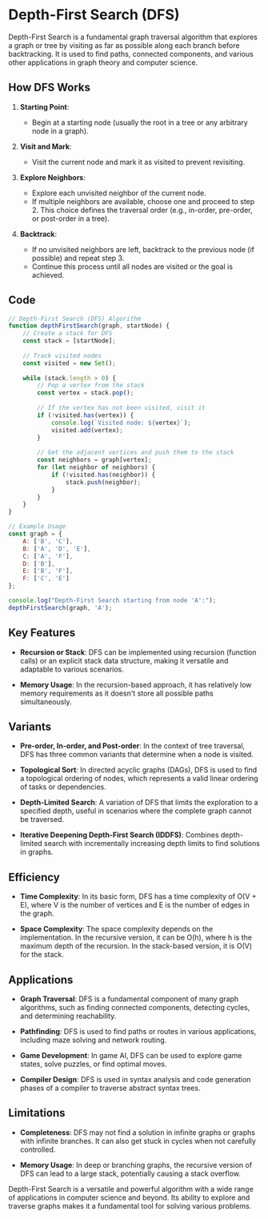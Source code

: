# Depth-First Search (DFS)

Depth-First Search is a fundamental graph traversal algorithm that explores a graph or tree by visiting as far as possible along each branch before backtracking. It is used to find paths, connected components, and various other applications in graph theory and computer science.

## How DFS Works

1. **Starting Point**:
   - Begin at a starting node (usually the root in a tree or any arbitrary node in a graph).

2. **Visit and Mark**:
   - Visit the current node and mark it as visited to prevent revisiting.

3. **Explore Neighbors**:
   - Explore each unvisited neighbor of the current node.
   - If multiple neighbors are available, choose one and proceed to step 2. This choice defines the traversal order (e.g., in-order, pre-order, or post-order in a tree).

4. **Backtrack**:
   - If no unvisited neighbors are left, backtrack to the previous node (if possible) and repeat step 3.
   - Continue this process until all nodes are visited or the goal is achieved.


## Code
```js filename="Sorting-Algo/dfs.js"
// Depth-First Search (DFS) Algorithm
function depthFirstSearch(graph, startNode) {
    // Create a stack for DFS
    const stack = [startNode];
    
    // Track visited nodes
    const visited = new Set();
    
    while (stack.length > 0) {
        // Pop a vertex from the stack
        const vertex = stack.pop();
        
        // If the vertex has not been visited, visit it
        if (!visited.has(vertex)) {
            console.log(`Visited node: ${vertex}`);
            visited.add(vertex);
        }
        
        // Get the adjacent vertices and push them to the stack
        const neighbors = graph[vertex];
        for (let neighbor of neighbors) {
            if (!visited.has(neighbor)) {
                stack.push(neighbor);
            }
        }
    }
}

// Example Usage
const graph = {
    A: ['B', 'C'],
    B: ['A', 'D', 'E'],
    C: ['A', 'F'],
    D: ['B'],
    E: ['B', 'F'],
    F: ['C', 'E']
};

console.log("Depth-First Search starting from node 'A':");
depthFirstSearch(graph, 'A');


```

## Key Features

- **Recursion or Stack**: DFS can be implemented using recursion (function calls) or an explicit stack data structure, making it versatile and adaptable to various scenarios.

- **Memory Usage**: In the recursion-based approach, it has relatively low memory requirements as it doesn't store all possible paths simultaneously.

## Variants

- **Pre-order, In-order, and Post-order**: In the context of tree traversal, DFS has three common variants that determine when a node is visited.

- **Topological Sort**: In directed acyclic graphs (DAGs), DFS is used to find a topological ordering of nodes, which represents a valid linear ordering of tasks or dependencies.

- **Depth-Limited Search**: A variation of DFS that limits the exploration to a specified depth, useful in scenarios where the complete graph cannot be traversed.

- **Iterative Deepening Depth-First Search (IDDFS)**: Combines depth-limited search with incrementally increasing depth limits to find solutions in graphs.

## Efficiency

- **Time Complexity**: In its basic form, DFS has a time complexity of O(V + E), where V is the number of vertices and E is the number of edges in the graph.

- **Space Complexity**: The space complexity depends on the implementation. In the recursive version, it can be O(h), where h is the maximum depth of the recursion. In the stack-based version, it is O(V) for the stack.

## Applications

- **Graph Traversal**: DFS is a fundamental component of many graph algorithms, such as finding connected components, detecting cycles, and determining reachability.

- **Pathfinding**: DFS is used to find paths or routes in various applications, including maze solving and network routing.

- **Game Development**: In game AI, DFS can be used to explore game states, solve puzzles, or find optimal moves.

- **Compiler Design**: DFS is used in syntax analysis and code generation phases of a compiler to traverse abstract syntax trees.

## Limitations

- **Completeness**: DFS may not find a solution in infinite graphs or graphs with infinite branches. It can also get stuck in cycles when not carefully controlled.

- **Memory Usage**: In deep or branching graphs, the recursive version of DFS can lead to a large stack, potentially causing a stack overflow.

Depth-First Search is a versatile and powerful algorithm with a wide range of applications in computer science and beyond. Its ability to explore and traverse graphs makes it a fundamental tool for solving various problems.

